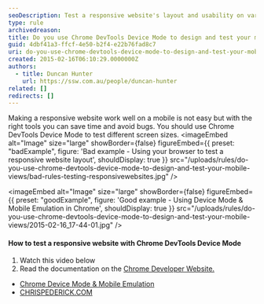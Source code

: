 ```yaml
---
seoDescription: Test a responsive website's layout and usability on various devices using Chrome DevTools' Device Mode and Mobile Emulation features.
type: rule
archivedreason:
title: Do you use Chrome DevTools Device Mode to design and test your mobile views?
guid: 4dbf41a3-ffcf-4e50-b2f4-e22b76fad8c7
uri: do-you-use-chrome-devtools-device-mode-to-design-and-test-your-mobile-views
created: 2015-02-16T06:10:29.0000000Z
authors:
  - title: Duncan Hunter
    url: https://ssw.com.au/people/duncan-hunter
related: []
redirects: []
---
```


Making a responsive website work well on a mobile is not easy but with the right tools you can save time and avoid bugs. You should use Chrome DevTools Device Mode to test different screen sizes.
<imageEmbed
  alt="Image"
  size="large"
  showBorder={false}
  figureEmbed={{
    preset: "badExample",
    figure: 'Bad example - Using your browser to test a responsive website layout',
    shouldDisplay: true
  }}
  src="/uploads/rules/do-you-use-chrome-devtools-device-mode-to-design-and-test-your-mobile-views/bad-rules-testing-responsivewebsites.jpg"
/>

<imageEmbed
  alt="Image"
  size="large"
  showBorder={false}
  figureEmbed={{
    preset: "goodExample",
    figure: 'Good example - Using Device Mode & Mobile Emulation in Chrome',
    shouldDisplay: true
  }}
  src="/uploads/rules/do-you-use-chrome-devtools-device-mode-to-design-and-test-your-mobile-views/2015-02-16_17-44-01.jpg"
/>

#### How to test a responsive website with Chrome DevTools Device Mode

1. Watch this video below
2. Read the documentation on the [Chrome Developer Website.](https://developer.chrome.com/devtools/docs/device-mode)

<youtubeEmbed url="https://www.youtube.com/embed/FrAZWiMWRa4" description="Additional resources:" />

- [Chrome Device Mode & Mobile Emulation](https://developer.chrome.com/devtools/docs/device-mode)
- [CHRISPEDERICK.COM](http://chrispederick.com/work/web-developer/)